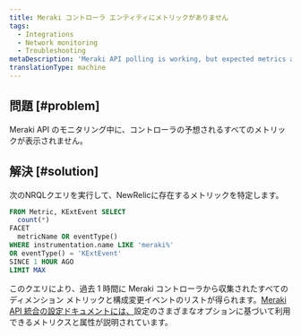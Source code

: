 ```yaml
---
title: Meraki コントローラ エンティティにメトリックがありません
tags:
  - Integrations
  - Network monitoring
  - Troubleshooting
metaDescription: 'Meraki API polling is working, but expected metrics are missing.'
translationType: machine
---
```


## 問題 [#problem]

Meraki API のモニタリング中に、コントローラの予想されるすべてのメトリックが表示されません。

## 解決 [#solution]

次のNRQLクエリを実行して、NewRelicに存在するメトリックを特定します。

```sql
FROM Metric, KExtEvent SELECT
  count(*)
FACET
  metricName OR eventType()
WHERE instrumentation.name LIKE 'meraki%'
OR eventType() = 'KExtEvent'
SINCE 1 HOUR AGO
LIMIT MAX
```

このクエリにより、過去 1 時間に Meraki コントローラから収集されたすべてのディメンション メトリックと構成変更イベントのリストが得られます。[Meraki API 統合の設定ドキュメントには、](/docs/network-performance-monitoring/advanced/advanced-config/#meraki)設定のさまざまなオプションに基づいて利用できるメトリクスと属性が説明されています。